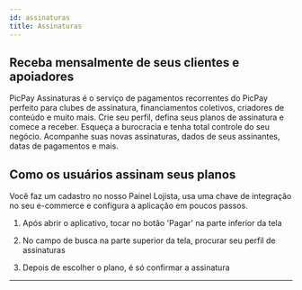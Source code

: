 ```yaml
---
id: assinaturas
title: Assinaturas
---
```



## Receba mensalmente de seus clientes e apoiadores

PicPay Assinaturas é o serviço de pagamentos recorrentes do PicPay perfeito para clubes de assinatura, financiamentos coletivos, criadores de conteúdo e muito mais. Crie seu perfil, defina seus planos de assinatura e comece a receber. Esqueça a burocracia e tenha total controle do seu negócio. Acompanhe suas novas assinaturas, dados de seus assinantes, datas de pagamentos e mais.

## Como os usuários assinam seus planos

Você faz um cadastro no nosso Painel Lojista, usa uma chave de integração no seu e-commerce e configura a aplicação em poucos passos.

1. Após abrir o aplicativo, tocar no botão 'Pagar' na parte inferior da tela

2. No campo de busca na parte superior da tela, procurar seu perfil de assinaturas

3. Depois de escolher o plano, é só confirmar a assinatura

---

<SwaggerUI url="http://membership.ms.qa/v1/docs/api" docExpansion="full" defaultModelExpandDepth={1} />
